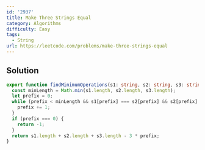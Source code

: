 ```yaml
---
id: '2937'
title: Make Three Strings Equal
category: Algorithms
difficulty: Easy
tags:
  - String
url: https://leetcode.com/problems/make-three-strings-equal
---
```


## Solution

```typescript filename="solution.ts" copy
export function findMinimumOperations(s1: string, s2: string, s3: string): number {
  const minLength = Math.min(s1.length, s2.length, s3.length);
  let prefix = 0;
  while (prefix < minLength && s1[prefix] === s2[prefix] && s2[prefix] === s3[prefix]) {
    prefix += 1;
  }
  if (prefix === 0) {
    return -1;
  }
  return s1.length + s2.length + s3.length - 3 * prefix;
}
```

